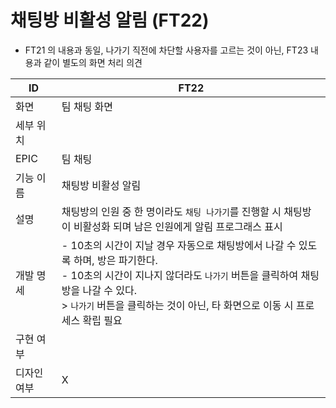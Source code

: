 # 채팅방 비활성 알림 (FT22)

* FT21 의 내용과 동일, 나가기 직전에 차단할 사용자를 고르는 것이 아닌, FT23 내용과 같이 별도의 화면 처리 의견

| ID | FT22 |
| --- | --- |
| 화면 | 팀 채팅 화면 |
| 세부 위치 |  |
| EPIC | 팀 채팅 |
| 기능 이름 | 채팅방 비활성 알림 |
| 설명 | 채팅방의 인원 중 한 명이라도 `채팅 나가기`를 진행할 시 채팅방이 비활성화 되며 남은 인원에게 알림 프로그래스 표시 |
| 개발 명세 | - 10초의 시간이 지날 경우 자동으로 채팅방에서 나갈 수 있도록 하며, 방은 파기한다.<br />- 10초의 시간이 지나지 않더라도 `나가기` 버튼을 클릭하여 채팅방을 나갈 수 있다.<br /> > `나가기` 버튼을 클릭하는 것이 아닌, 타 화면으로 이동 시 프로세스 확립 필요 |
| 구현 여부 |  |
| 디자인 여부 | X |